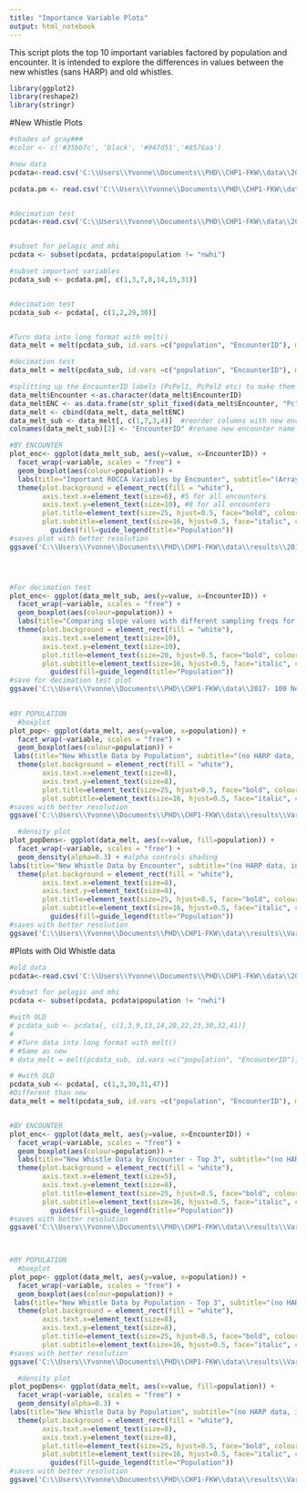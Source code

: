 ```yaml
---
title: "Importance Variable Plots"
output: html_notebook
---
```


This script plots the top 10 important variables factored by population and encounter. It is intended to explore the differences in values between the new whistles (sans HARP) and old whistles.
```r
library(ggplot2)
library(reshape2)
library(stringr)
```

#New Whistle Plots
```r

#shades of gray###
#color <- c('#35bb7c', 'black', '#947d51','#8576aa')

#new data
pcdata<-read.csv('C:\\Users\\Yvonne\\Documents\\PHD\\CHP1-FKW\\data\\2017- 100 New Whistles\\BigRoccaFile_PM_TowedAll.csv')

pcdata.pm <- read.csv('C:\\Users\\Yvonne\\Documents\\PHD\\CHP1-FKW\\data/results/20180717/pcdata.pm_20180717.csv')


#decimation test
pcdata<-read.csv('C:\\Users\\Yvonne\\Documents\\PHD\\CHP1-FKW\\data\\2017- 100 New Whistles/decimation_test/PcMHI31_32_RoccaContourStats_RAWDEC_edited.csv')


#subset for pelagic and mhi
pcdata <- subset(pcdata, pcdata$population != "nwhi")

#subset important variables
pcdata_sub <- pcdata.pm[, c(1,3,7,8,14,15,31)]


#decimation test
pcdata_sub <- pcdata[, c(1,2,29,30)]


#Turn data into long format with melt()
data_melt = melt(pcdata_sub, id.vars =c("population", "EncounterID"), measure.vars = c("DURATION", "FREQQUARTER3","FREQPOSSLOPEMEAN", "FREQNEGSLOPEMEAN", "FREQBEG" ))

#decimation test
data_melt = melt(pcdata_sub, id.vars =c("population", "EncounterID"), measure.vars = c("FREQPOSSLOPEMEAN", "FREQNEGSLOPEMEAN"))

#splitting up the EncounterID labels (PcPel1, PcPel2 etc) to make them Pel1, Pel2, to fit better on the plot axis 
data_melt$Encounter <-as.character(data_melt$EncounterID)
data_meltENC <- as.data.frame(str_split_fixed(data_melt$Encounter, "Pc", 2))
data_melt <- cbind(data_melt, data_meltENC)
data_melt_sub <- data_melt[, c(1,7,3,4)]  #reorder columns with new encounter name col
colnames(data_melt_sub)[2] <- "EncounterID" #rename new encounter name col

#BY ENCOUNTER
plot_enc<- ggplot(data_melt_sub, aes(y=value, x=EncounterID)) +  
  facet_wrap(~variable, scales = "free") +
  geom_boxplot(aes(colour=population)) +
  labs(title="Important ROCCA Variables by Encounter", subtitle="(Array Data Only)") + 
  theme(plot.background = element_rect(fill = "white"),
        axis.text.x=element_text(size=6), #5 for all encounters
        axis.text.y=element_text(size=10), #8 for all encounters
        plot.title=element_text(size=25, hjust=0.5, face="bold", colour="darkblue", vjust=-1),
        plot.subtitle=element_text(size=16, hjust=0.5, face="italic", color="black"))+
          guides(fill=guide_legend(title="Population"))
#saves plot with better resolution
ggsave('C:\\Users\\Yvonne\\Documents\\PHD\\CHP1-FKW\\data\\results\\20180717\\Pc_Boxplot_Encounters_array_20180717.png', width = 12, height = 8, units = "in", type = "cairo-png")  




#For decimation test
plot_enc<- ggplot(data_melt_sub, aes(y=value, x=EncounterID)) +  
  facet_wrap(~variable, scales = "free") +
  geom_boxplot(aes(colour=population)) +
  labs(title="Comparing slope values with different sampling freqs for PcMHI31 and PcMHI32", subtitle="(raw=500kHz, dec=192kHz)") + 
  theme(plot.background = element_rect(fill = "white"),
        axis.text.x=element_text(size=10), 
        axis.text.y=element_text(size=10),
        plot.title=element_text(size=20, hjust=0.5, face="bold", colour="darkblue", vjust=-1),
        plot.subtitle=element_text(size=16, hjust=0.5, face="italic", color="black"))+
          guides(fill=guide_legend(title="Population"))
#save for decimation test plot
ggsave('C:\\Users\\Yvonne\\Documents\\PHD\\CHP1-FKW\\data\\2017- 100 New Whistles/decimation_test/PcMHI31_32_Boxplot_decimation_20180702_1.png', width = 12, height = 8, units = "in", type = "cairo-png")  

      
#BY POPULATION
  #boxplot
plot_pop<- ggplot(data_melt, aes(y=value, x=population)) +  
  facet_wrap(~variable, scales = "free") +
  geom_boxplot(aes(colour=population)) +
 labs(title="New Whistle Data by Population", subtitle="(no HARP data, incremental random sampling)") + #(includes HARP data, mhi31-34)
  theme(plot.background = element_rect(fill = "white"),
        axis.text.x=element_text(size=8),
        axis.text.y=element_text(size=8),
        plot.title=element_text(size=25, hjust=0.5, face="bold", colour="darkblue", vjust=-1),
        plot.subtitle=element_text(size=16, hjust=0.5, face="italic", color="black"))
#saves with better resolution
ggsave('C:\\Users\\Yvonne\\Documents\\PHD\\CHP1-FKW\\data\\results\\Variable Importance\\Pc_Boxplot_Population_noHARP.png', width = 12, height = 8, units = "in", type = "cairo-png")

  #density plot
plot_popDens<- ggplot(data_melt, aes(x=value, fill=population)) +  
  facet_wrap(~variable, scales = "free") +
  geom_density(alpha=0.3) + #alpha controls shading
labs(title="New Whistle Data by Encounter", subtitle="(no HARP data, incremental random sampling)") +
  theme(plot.background = element_rect(fill = "white"),
        axis.text.x=element_text(size=8),
        axis.text.y=element_text(size=8),
        plot.title=element_text(size=25, hjust=0.5, face="bold", colour="darkblue", vjust=-1),
        plot.subtitle=element_text(size=16, hjust=0.5, face="italic", color="black"))+
          guides(fill=guide_legend(title="Population"))
#saves with better resolution
ggsave('C:\\Users\\Yvonne\\Documents\\PHD\\CHP1-FKW\\data\\results\\Variable Importance\\Pc_DensityPlot_Population_noHARP.png', width = 12, height = 8, units = "in", type = "cairo-png")

```


#Plots with Old Whistle data
```r
#old data
pcdata<-read.csv('C:\\Users\\Yvonne\\Documents\\PHD\\CHP1-FKW\\data\\2017- 100 New Whistles/BIG ROCCA OLD raw.csv')

#subset for pelagic and mhi
pcdata <- subset(pcdata, pcdata$population != "nwhi")

#with OLD
# pcdata_sub <- pcdata[, c(1,3,9,13,14,20,22,23,30,32,41)]
# 
# #Turn data into long format with melt()
# #Same as new
# data_melt = melt(pcdata_sub, id.vars =c("population", "EncounterID"), measure.vars = c("DURATION", "FREQMEAN", "FREQSTDDEV", "FREQQUARTER1","FREQQUARTER3", "FREQSPREAD", "FREQPOSSLOPEMEAN", "FREQSLOPERATIO", "NUMSWEEPSUPFLAT" ))

# #with OLD
pcdata_sub <- pcdata[, c(1,3,30,31,47)]
#Different than new
data_melt = melt(pcdata_sub, id.vars =c("population", "EncounterID"), measure.vars = c( "FREQPOSSLOPEMEAN", "FREQNEGSLOPEMEAN", "FREQSWEEPFLATPERCENT" ))


#BY ENCOUNTER
plot_enc<- ggplot(data_melt, aes(y=value, x=EncounterID)) +  
  facet_wrap(~variable, scales = "free") +
  geom_boxplot(aes(colour=population)) +
  labs(title="New Whistle Data by Encounter - Top 3", subtitle="(no HARP data, incremental random sampling)") + #(no HARP data, incremental random sampling)
  theme(plot.background = element_rect(fill = "white"),
        axis.text.x=element_text(size=5),
        axis.text.y=element_text(size=8),
        plot.title=element_text(size=25, hjust=0.5, face="bold", colour="darkblue", vjust=-1),
        plot.subtitle=element_text(size=16, hjust=0.5, face="italic", color="black"))+
          guides(fill=guide_legend(title="Population"))
#saves with better resolution
ggsave('C:\\Users\\Yvonne\\Documents\\PHD\\CHP1-FKW\\data\\results\\Variable Importance\\Pc_Boxplot_Encounters_noHARP_top3.png', width = 12, height = 8, units = "in", type = "cairo-png")  


      
#BY POPULATION
  #boxplot
plot_pop<- ggplot(data_melt, aes(y=value, x=population)) +  
  facet_wrap(~variable, scales = "free") +
  geom_boxplot(aes(colour=population)) +
 labs(title="New Whistle Data by Population - Top 3", subtitle="(no HARP data, incremental random sampling)") + #(includes HARP data, mhi31-34)
  theme(plot.background = element_rect(fill = "white"),
        axis.text.x=element_text(size=8),
        axis.text.y=element_text(size=8),
        plot.title=element_text(size=25, hjust=0.5, face="bold", colour="darkblue", vjust=-1),
        plot.subtitle=element_text(size=16, hjust=0.5, face="italic", color="black"))
#saves with better resolution
ggsave('C:\\Users\\Yvonne\\Documents\\PHD\\CHP1-FKW\\data\\results\\Variable Importance\\Pc_Boxplot_Population_noHARP_top3.png', width = 12, height = 8, units = "in", type = "cairo-png")

  #density plot
plot_popDens<- ggplot(data_melt, aes(x=value, fill=population)) +  
  facet_wrap(~variable, scales = "free") +
  geom_density(alpha=0.3) +
labs(title="New Whistle Data by Population", subtitle="(no HARP data, incremental random sampling)") +
  theme(plot.background = element_rect(fill = "white"),
        axis.text.x=element_text(size=8),
        axis.text.y=element_text(size=8),
        plot.title=element_text(size=25, hjust=0.5, face="bold", colour="darkblue", vjust=-1),
        plot.subtitle=element_text(size=16, hjust=0.5, face="italic", color="black"))+
          guides(fill=guide_legend(title="Population"))
#saves with better resolution
ggsave('C:\\Users\\Yvonne\\Documents\\PHD\\CHP1-FKW\\data\\results\\Variable Importance\\Pc_DensityPlot_Population_noHARP.png', width = 12, height = 8, units = "in", type = "cairo-png")

```